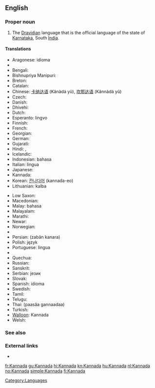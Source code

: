 {{also|kannada}}
==English==

===Proper noun===
{{wikipedia}}
{{en-proper noun}}

# The [[Dravidian]] language that is the official language of the state of [[Karnataka]], South [[India]].

====Translations====
{{trans-top|language}}
* Aragonese: idioma {{t-|an|canarés}}
* {{trreq|Assamese}}
* Bengali: {{t|bn|কন্নড় ভাষা|sc=Beng}}
* Bishnupriya Manipuri: {{tø|bpy|কন্নড় ঠার|sc=Beng}}
* Breton: {{t|br|kannadeg}}
* Catalan: {{t|ca|kanara}}
* Chinese: [[卡纳达语]] (Kǎnàdá yǔ), [[坎那达语]] (Kǎnnàdá yǔ)
* Czech: {{t|cs|kannadština}}
* Danish: {{t|da|kannada}}
* Dhivehi: {{tø|dv|ކައްނަޑާ}}
* Dutch: {{t|nl|Kannada}}
* Esperanto: {{t|eo|Kanara}} lingvo
* Finnish: {{t+|fi|kannada}}
* French: {{t|fr|kannada|m}}
* Georgian: {{t|ka|კანადა|tr=kanada}}
* German: {{t|de|Kannada|n}}
* Gujarati: {{t|gu|કન્નડ|sc=Gujr}} {{t|gu|ભાષા|sc=Gujr}}
* Hindi: {{t|hi|कन्नड़|sc=Deva}} {{t|hi|भाषा|sc=Deva}}, {{t|hi|कन्नड|sc=Deva}}
* Icelandic: {{t|is|kanaríska}}
* Indonesian: bahasa {{t|id|Kannada}}
* Italian: lingua {{t|it|kannada}}
* Japanese: {{t|ja|カンナダ語|tr=kannada go}}
* Kannada: {{t|kn|ಕನ್ನಡ|tr=kannaḍa|sc=Knda}}
* Korean: [[칸나다어]] (kannada-eo)
* Lithuanian: {{t|lt|kanadų}} kalba
{{trans-mid}}
* Low Saxon: {{tø|nds|Kannada}}
* Macedonian: {{t|mk|канада}}
* Malay: bahasa {{t|ms|Kannada}}
* Malayalam: {{t|ml|കന്നഡ|sc=Mlym}}
* Marathi: {{t|mr|कन्नड|sc=Deva}} {{t|mr|भाषा|sc=Deva}}
* Newar: {{tø|new|कन्नड|sc=Deva}} {{tø|new|भाषा|sc=Deva}}
* Norwegian: {{t|no|kannada}}
* {{trreq|Oriya}}
* Persian: {{fa-Arab|[[زبان کانارا]]}} (zabân kanara)
* Polish: język {{t|pl|kannada}}
* Portuguese: língua {{t|pt|canaresa}}
* {{trreq|Punjabi}}
* Quechua: {{t|qu|kannada simi}}
* Russian: {{t|ru|каннада|tr=kánnada|f}}
* Sanskrit: {{tø|sa|कन्नड|sc=Deva}}
* Serbian: {{t|sr|канада}} језик
* Slovak: {{t|sk|kannadčina}}
* Spanish: idioma {{t|es|canarés}}
* Swedish: {{t|sv|kannada}}
* Tamil: {{t|ta|கன்னடம்|sc=Taml}}
* Telugu: {{t|te|కన్నడ భాష|sc=Telu}}
* Thai: {{Thai|[[ภาษากันนาดา]]}} (paasăa gannaadaa)
* Turkish: {{t|tr|Kannada}} {{t|tr|dili}}
* [[Walloon]]: Kannada
* Welsh: {{t|cy|kannada}}
{{trans-bottom}}

===See also===
{{interwiktionary|code=kn}}

===External links===
* {{ISO 639|link=Ethnologue|1code=kn|code=kan}}

[[Category:Languages]]

[[fr:Kannada]]
[[gu:Kannada]]
[[hi:Kannada]]
[[kn:Kannada]]
[[hu:Kannada]]
[[nl:Kannada]]
[[no:Kannada]]
[[simple:Kannada]]
[[fi:Kannada]]